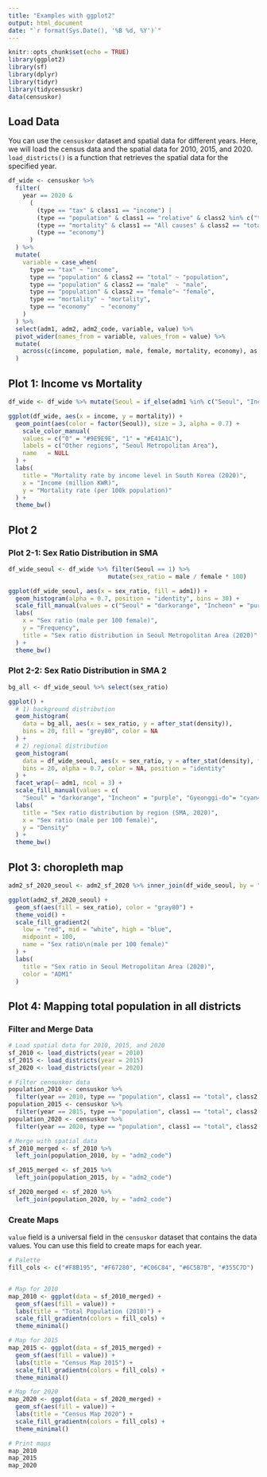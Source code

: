 ```yaml
---
title: "Examples with ggplot2"
output: html_document
date: "`r format(Sys.Date(), '%B %d, %Y')`"
---
```


```r
knitr::opts_chunk$set(echo = TRUE)
library(ggplot2)
library(sf)
library(dplyr)
library(tidyr)
library(tidycensuskr)
data(censuskor)
```


## Load Data

You can use the `censuskor` dataset and spatial data for different years. Here, we will load the census data and the spatial data for 2010, 2015, and 2020. `load_districts()` is a function that retrieves the spatial data for the specified year.

```r

df_wide <- censuskor %>%
  filter(
    year == 2020 &
      (
        (type == "tax" & class1 == "income") |
        (type == "population" & class1 == "relative" & class2 %in% c("total","male","female")) |
        (type == "mortality" & class1 == "All causes" & class2 == "total") |
        (type == "economy")
      )
  ) %>%
  mutate(
    variable = case_when(
      type == "tax" ~ "income",
      type == "population" & class2 == "total" ~ "population",
      type == "population" & class2 == "male"  ~ "male",
      type == "population" & class2 == "female"~ "female",
      type == "mortality" ~ "mortality",
      type == "economy"   ~ "economy"
    )
  ) %>%
  select(adm1, adm2, adm2_code, variable, value) %>%
  pivot_wider(names_from = variable, values_from = value) %>%
  mutate(
    across(c(income, population, male, female, mortality, economy), as.numeric)
  )
```



## Plot 1: Income vs Mortality
```r
df_wide <- df_wide %>% mutate(Seoul = if_else(adm1 %in% c("Seoul", "Incheon", "Gyeonggi-do"), 1L, 0L))

ggplot(df_wide, aes(x = income, y = mortality)) +
  geom_point(aes(color = factor(Seoul)), size = 3, alpha = 0.7) +
    scale_color_manual(
    values = c("0" = "#9E9E9E", "1" = "#E41A1C"),
    labels = c("Other regions", "Seoul Metropolitan Area"),
    name   = NULL
  ) +
  labs(
    title = "Mortality rate by income level in South Korea (2020)",
    x = "Income (million KWR)",
    y = "Mortality rate (per 100k population)"
  ) +
  theme_bw()

```

## Plot 2
### Plot 2-1: Sex Ratio Distribution in SMA 
```r
df_wide_seoul <- df_wide %>% filter(Seoul == 1) %>% 
                            mutate(sex_ratio = male / female * 100)

ggplot(df_wide_seoul, aes(x = sex_ratio, fill = adm1)) +
  geom_histogram(alpha = 0.7, position = "identity", bins = 30) +
  scale_fill_manual(values = c("Seoul" = "darkorange", "Incheon" = "purple", "Gyeonggi-do"="cyan4")) +
  labs(
    x = "Sex ratio (male per 100 female)",
    y = "Frequency",
    title = "Sex ratio distribution in Seoul Metropolitan Area (2020)"
  ) +
  theme_bw()

```

### Plot 2-2: Sex Ratio Distribution in SMA 2
```r

bg_all <- df_wide_seoul %>% select(sex_ratio)

ggplot() +
  # 1) background distribution
  geom_histogram(
    data = bg_all, aes(x = sex_ratio, y = after_stat(density)),
    bins = 20, fill = "grey80", color = NA
  ) +
  # 2) regional distribution
  geom_histogram(
    data = df_wide_seoul, aes(x = sex_ratio, y = after_stat(density), fill = adm1),
    bins = 20, alpha = 0.7, color = NA, position = "identity"
  ) +
  facet_wrap(~ adm1, ncol = 3) +
  scale_fill_manual(values = c(
    "Seoul" = "darkorange", "Incheon" = "purple", "Gyeonggi-do"= "cyan4")) +
  labs(
    title = "Sex ratio distribution by region (SMA, 2020)",
    x = "Sex ratio (male per 100 female)",
    y = "Density"
  ) +
  theme_bw()
```


## Plot 3: choropleth map

```r

adm2_sf_2020_seoul <- adm2_sf_2020 %>% inner_join(df_wide_seoul, by = "adm2_code")

ggplot(adm2_sf_2020_seoul) +
  geom_sf(aes(fill = sex_ratio), color = "gray80") +
  theme_void() +
  scale_fill_gradient2(
    low = "red", mid = "white", high = "blue", 
    midpoint = 100, 
    name = "Sex ratio\n(male per 100 female)"
  ) +
  labs(
    title = "Sex ratio in Seoul Metropolitan Area (2020)",
    color = "ADM1"
  )
```



## Plot 4: Mapping total population in all districts

### Filter and Merge Data

```r

# Load spatial data for 2010, 2015, and 2020
sf_2010 <- load_districts(year = 2010)
sf_2015 <- load_districts(year = 2015)
sf_2020 <- load_districts(year = 2020)
```


```r
# Filter censuskor data
population_2010 <- censuskor %>%
  filter(year == 2010, type == "population", class1 == "total", class2 == "total")
population_2015 <- censuskor %>%
  filter(year == 2015, type == "population", class1 == "total", class2 == "total")
population_2020 <- censuskor %>%
  filter(year == 2020, type == "population", class1 == "total", class2 == "total")

# Merge with spatial data
sf_2010_merged <- sf_2010 %>%
  left_join(population_2010, by = "adm2_code")

sf_2015_merged <- sf_2015 %>%
  left_join(population_2015, by = "adm2_code")

sf_2020_merged <- sf_2020 %>%
  left_join(population_2020, by = "adm2_code")
```

### Create Maps

`value` field is a universal field in the `censuskor` dataset that contains the data values. You can use this field to create maps for each year.

```r
# Palette
fill_cols <- c("#F8B195", "#F67280", "#C06C84", "#6C5B7B", "#355C7D")


# Map for 2010
map_2010 <- ggplot(data = sf_2010_merged) +
  geom_sf(aes(fill = value)) +
  labs(title = "Total Population (2010)") +
  scale_fill_gradientn(colors = fill_cols) +
  theme_minimal()

# Map for 2015
map_2015 <- ggplot(data = sf_2015_merged) +
  geom_sf(aes(fill = value)) +
  labs(title = "Census Map 2015") +
  scale_fill_gradientn(colors = fill_cols) +
  theme_minimal()

# Map for 2020
map_2020 <- ggplot(data = sf_2020_merged) +
  geom_sf(aes(fill = value)) +
  labs(title = "Census Map 2020") +
  scale_fill_gradientn(colors = fill_cols) +
  theme_minimal()

# Print maps
map_2010
map_2015
map_2020
```
